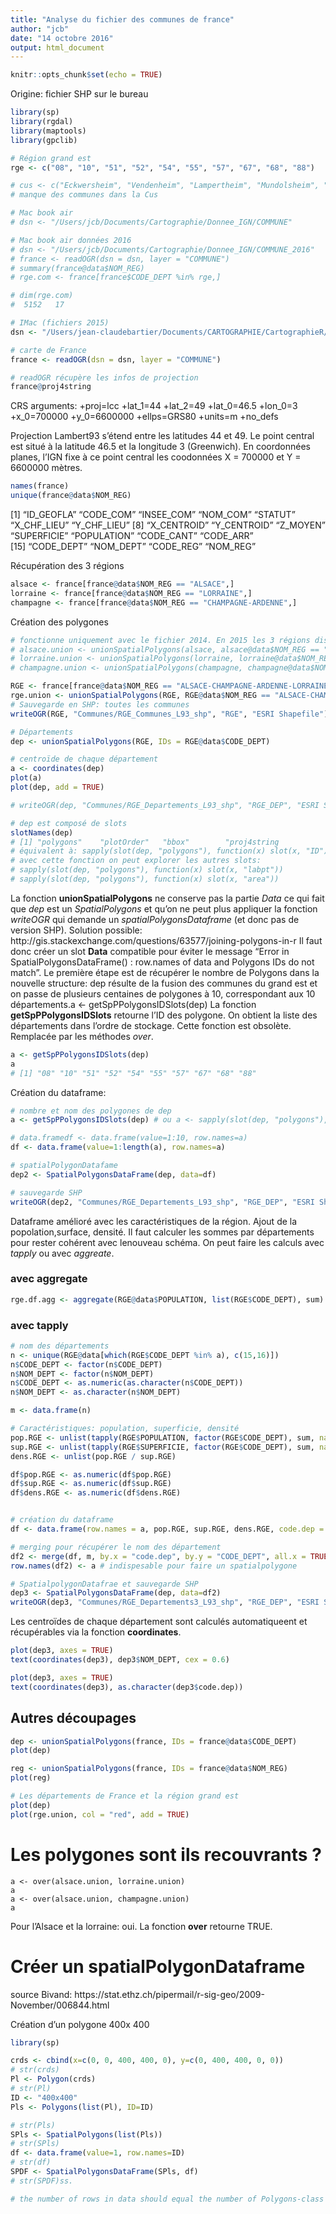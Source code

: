 ```yaml
---
title: "Analyse du fichier des communes de france"
author: "jcb"
date: "14 octobre 2016"
output: html_document
---
```


```r
knitr::opts_chunk$set(echo = TRUE)
```

Origine: fichier SHP sur le bureau
```r
library(sp)
library(rgdal)
library(maptools)
library(gpclib)

# Région grand est
rge <- c("08", "10", "51", "52", "54", "55", "57", "67", "68", "88")

# cus <- c("Eckwersheim", "Vendenheim", "Lampertheim", "Mundolsheim", "Souffelweyersheim", "Bischheim", "Schiltigheim", "Strasbourg", "La Wantzenau", "Illkirch-Grafenstaden", "Plobsheim", "Achenheim", "Eckbolsheim", "Lingolsheim", "Ostwald", "Wolfisheim", "Oberhausbergen", "Mittelhausbergen")
# manque des communes dans la Cus

# Mac book air
# dsn <- "/Users/jcb/Documents/Cartographie/Donnee_IGN/COMMUNE"

# Mac book air données 2016
# dsn <- "/Users/jcb/Documents/Cartographie/Donnee_IGN/COMMUNE_2016"
# france <- readOGR(dsn = dsn, layer = "COMMUNE")
# summary(france@data$NOM_REG)
# rge.com <- france[france$CODE_DEPT %in% rge,]

# dim(rge.com)
#  5152   17

# IMac (fichiers 2015)
dsn <- "/Users/jean-claudebartier/Documents/CARTOGRAPHIE/CartographieR/IGN_GEOFLA_2015/Fichier_SHP/COMMUNE"

# carte de France
france <- readOGR(dsn = dsn, layer = "COMMUNE")

# readOGR récupère les infos de projection
france@proj4string
```
CRS arguments:
 +proj=lcc +lat_1=44 +lat_2=49 +lat_0=46.5 +lon_0=3 +x_0=700000 +y_0=6600000 +ellps=GRS80
+units=m +no_defs 

Projection Lambert93 s'étend entre les latitudes 44 et 49. Le point central est situé à la latitude 46.5 et la longitude 3 (Greenwich). En coordonnées planes, l'IGN fixe à ce point central les coodonnées X = 700000 et Y = 6600000 mètres.

```r
names(france)
unique(france@data$NOM_REG)

```
[1] "ID_GEOFLA"  "CODE_COM"   "INSEE_COM"  "NOM_COM"    "STATUT"     "X_CHF_LIEU" "Y_CHF_LIEU"
 [8] "X_CENTROID" "Y_CENTROID" "Z_MOYEN"    "SUPERFICIE" "POPULATION" "CODE_CANT"  "CODE_ARR"  
[15] "CODE_DEPT"  "NOM_DEPT"   "CODE_REG"   "NOM_REG" 

Récupération des 3 régions
```r
alsace <- france[france@data$NOM_REG == "ALSACE",]
lorraine <- france[france@data$NOM_REG == "LORRAINE",]
champagne <- france[france@data$NOM_REG == "CHAMPAGNE-ARDENNE",]
```
Création des polygones
```r
# fonctionne uniquement avec le fichier 2014. En 2015 les 3 régions disparaissent...
# alsace.union <- unionSpatialPolygons(alsace, alsace@data$NOM_REG == "ALSACE")
# lorraine.union <- unionSpatialPolygons(lorraine, lorraine@data$NOM_REG == "LORRAINE")
# champagne.union <- unionSpatialPolygons(champagne, champagne@data$NOM_REG == "CHAMPAGNE-ARDENNE")

RGE <- france[france@data$NOM_REG == "ALSACE-CHAMPAGNE-ARDENNE-LORRAINE", ]
rge.union <- unionSpatialPolygons(RGE, RGE@data$NOM_REG == "ALSACE-CHAMPAGNE-ARDENNE-LORRAINE")
# Sauvegarde en SHP: toutes les communes
writeOGR(RGE, "Communes/RGE_Communes_L93_shp", "RGE", "ESRI Shapefile")

# Départements
dep <- unionSpatialPolygons(RGE, IDs = RGE@data$CODE_DEPT) 

# centroïde de chaque département
a <- coordinates(dep)
plot(a)
plot(dep, add = TRUE)

# writeOGR(dep, "Communes/RGE_Departements_L93_shp", "RGE_DEP", "ESRI Shapefile")

# dep est composé de slots
slotNames(dep)
# [1] "polygons"    "plotOrder"   "bbox"        "proj4string
# équivalent à: sapply(slot(dep, "polygons"), function(x) slot(x, "ID"))
# avec cette fonction on peut explorer les autres slots:
# sapply(slot(dep, "polygons"), function(x) slot(x, "labpt"))
# sapply(slot(dep, "polygons"), function(x) slot(x, "area"))

```


La fonction __unionSpatialPolygons__ ne conserve pas la partie _Data_ ce qui fait que _dep_ est un _SpatialPolygons_ et qu'on ne peut plus appliquer la fonction _writeOGR_ qui demande un _spatialPolygonsDataframe_ (et donc pas de version SHP). Solution possible: http://gis.stackexchange.com/questions/63577/joining-polygons-in-r
Il faut donc créer un slot __Data__ compatible pour éviter le message "Error in SpatialPolygonsDataFrame() : row.names of data and Polygons IDs do not match".
Le première étape est de récupérer le nombre de Polygons dans la nouvelle structure: dep résulte de la fusion des communes du grand est et on passe de plusieurs centaines de polygones à 10, correspondant aux 10 départements.a <- getSpPPolygonsIDSlots(dep)
La fonction __getSpPPolygonsIDSlots__ retourne l'ID des polygone. On obtient la liste des départements dans l'ordre de stockage. Cette fonction est obsolète. Remplacée par les méthodes _over_.

```r
a <- getSpPPolygonsIDSlots(dep)
a
# [1] "08" "10" "51" "52" "54" "55" "57" "67" "68" "88"
```

Création du dataframe:
```r
# nombre et nom des polygones de dep
a <- getSpPPolygonsIDSlots(dep) # ou a <- sapply(slot(dep, "polygons"), function(x) slot(x, "ID"))

# data.framedf <- data.frame(value=1:10, row.names=a)
df <- data.frame(value=1:length(a), row.names=a)

# spatialPolygonDatafame
dep2 <- SpatialPolygonsDataFrame(dep, data=df)

# sauvegarde SHP
writeOGR(dep2, "Communes/RGE_Departements_L93_shp", "RGE_DEP", "ESRI Shapefile")
```

Dataframe amélioré avec les caractéristiques de la région. Ajout de la popolation,surface, densité. Il faut calculer les sommes par départements pour rester cohérent avec lenouveau schéma.
On peut faire les calculs avec _tapply_ ou avec _aggreate_.

### avec aggregate
```r
rge.df.agg <- aggregate(RGE@data$POPULATION, list(RGE$CODE_DEPT), sum)

```

### avec tapply
```r
# nom des départements
n <- unique(RGE@data[which(RGE$CODE_DEPT %in% a), c(15,16)])
n$CODE_DEPT <- factor(n$CODE_DEPT)
n$NOM_DEPT <- factor(n$NOM_DEPT)
n$CODE_DEPT <- as.numeric(as.character(n$CODE_DEPT))
n$NOM_DEPT <- as.character(n$NOM_DEPT)

m <- data.frame(n)

# Caractéristiques: population, superficie, densité
pop.RGE <- unlist(tapply(RGE$POPULATION, factor(RGE$CODE_DEPT), sum, na.rm = TRUE))
sup.RGE <- unlist(tapply(RGE$SUPERFICIE, factor(RGE$CODE_DEPT), sum, na.rm = TRUE))
dens.RGE <- unlist(pop.RGE / sup.RGE)

df$pop.RGE <- as.numeric(df$pop.RGE)
df$sup.RGE <- as.numeric(df$sup.RGE)
df$dens.RGE <- as.numeric(df$dens.RGE)


# création du dataframe
df <- data.frame(row.names = a, pop.RGE, sup.RGE, dens.RGE, code.dep = as.integer(a))

# merging pour récupérer le nom des département
df2 <- merge(df, m, by.x = "code.dep", by.y = "CODE_DEPT", all.x = TRUE)
row.names(df2) <- a # indispesable pour faire un spatialpolygone

# SpatialpolygonDatafrae et sauvegarde SHP
dep3 <- SpatialPolygonsDataFrame(dep, data=df2)
writeOGR(dep3, "Communes/RGE_Departements3_L93_shp", "RGE_DEP", "ESRI Shapefile")
```

Les centroïdes de chaque département sont calculés automatiqueent et récupérables via la fonction __coordinates__.
```r
plot(dep3, axes = TRUE)
text(coordinates(dep3), dep3$NOM_DEPT, cex = 0.6)

plot(dep3, axes = TRUE)
text(coordinates(dep3), as.character(dep3$code.dep))

```

Autres découpages
-----------------
```r
dep <- unionSpatialPolygons(france, IDs = france@data$CODE_DEPT)
plot(dep)

reg <- unionSpatialPolygons(france, IDs = france@data$NOM_REG)
plot(reg)

# Les départements de France et la région grand est
plot(dep)
plot(rge.union, col = "red", add = TRUE)

```


Les polygones sont ils recouvrants ?
=====================================

```{}
a <- over(alsace.union, lorraine.union)
a
a <- over(alsace.union, champagne.union)
a
```
Pour l'Alsace et la lorraine: oui. La fonction __over__ retourne TRUE.

Créer un spatialPolygonDataframe
================================

source Bivand: https://stat.ethz.ch/pipermail/r-sig-geo/2009-November/006844.html

Création d'un polygone 400x 400
```r
library(sp)

crds <- cbind(x=c(0, 0, 400, 400, 0), y=c(0, 400, 400, 0, 0))
# str(crds)
Pl <- Polygon(crds)
# str(Pl)
ID <- "400x400"
Pls <- Polygons(list(Pl), ID=ID)

# str(Pls)
SPls <- SpatialPolygons(list(Pls))
# str(SPls)
df <- data.frame(value=1, row.names=ID)
# str(df)
SPDF <- SpatialPolygonsDataFrame(SPls, df)
# str(SPDF)ss.

# the number of rows in data should equal the number of Polygons-class objects
```


